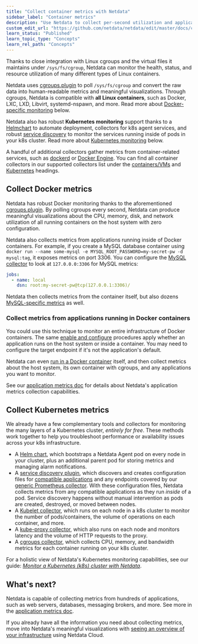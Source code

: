 ```yaml
---
title: "Collect container metrics with Netdata"
sidebar_label: "Container metrics"
description: "Use Netdata to collect per-second utilization and application-level metrics from Linux/Docker containers and Kubernetes clusters."
custom_edit_url: "https://github.com/netdata/netdata/edit/master/docs/collect/container-metrics.md"
learn_status: "Published"
learn_topic_type: "Concepts"
learn_rel_path: "Concepts"
---
```



Thanks to close integration with Linux cgroups and the virtual files it maintains under `/sys/fs/cgroup`, Netdata can
monitor the health, status, and resource utilization of many different types of Linux containers.

Netdata uses [cgroups.plugin](/collectors/cgroups.plugin/README.md) to poll `/sys/fs/cgroup` and convert the raw data
into human-readable metrics and meaningful visualizations. Through cgroups, Netdata is compatible with **all Linux
containers**, such as Docker, LXC, LXD, Libvirt, systemd-nspawn, and more. Read more about [Docker-specific
monitoring](#collect-docker-metrics) below.

Netdata also has robust **Kubernetes monitoring** support thanks to a
[Helmchart](/packaging/installer/methods/kubernetes.md) to automate deployment, collectors for k8s agent services, and
robust [service discovery](https://github.com/netdata/agent-service-discovery/#service-discovery) to monitor the
services running inside of pods in your k8s cluster. Read more about [Kubernetes
monitoring](#collect-kubernetes-metrics) below.

A handful of additional collectors gather metrics from container-related services, such as
[dockerd](https://learn.netdata.cloud/docs/agent/collectors/go.d.plugin/modules/docker/) or [Docker
Engine](https://learn.netdata.cloud/docs/agent/collectors/go.d.plugin/modules/docker_engine/). You can find all
container collectors in our supported collectors list under the
[containers/VMs](/collectors/COLLECTORS.md#containers-and-vms) and
[Kubernetes](/collectors/COLLECTORS.md#containers-and-vms) headings.

## Collect Docker metrics

Netdata has robust Docker monitoring thanks to the aforementioned
[cgroups.plugin](/collectors/cgroups.plugin/README.md). By polling cgroups every second, Netdata can produce meaningful
visualizations about the CPU, memory, disk, and network utilization of all running containers on the host system with
zero configuration.

Netdata also collects metrics from applications running inside of Docker containers. For example, if you create a MySQL
database container using `docker run --name some-mysql -e MYSQL_ROOT_PASSWORD=my-secret-pw -d mysql:tag`, it exposes
metrics on port 3306. You can configure the [MySQL
collector](https://learn.netdata.cloud/docs/agent/collectors/go.d.plugin/modules/mysql) to look at `127.0.0.0:3306` for
MySQL metrics:

```yml
jobs:
  - name: local
    dsn: root:my-secret-pw@tcp(127.0.0.1:3306)/
```

Netdata then collects metrics from the container itself, but also dozens [MySQL-specific
metrics](https://learn.netdata.cloud/docs/agent/collectors/go.d.plugin/modules/mysql#charts) as well.

### Collect metrics from applications running in Docker containers

You could use this technique to monitor an entire infrastructure of Docker containers. The same [enable and
configure](/docs/collect/enable-configure.md) procedures apply whether an application runs on the host system or inside
a container. You may need to configure the target endpoint if it's not the application's default.

Netdata can even [run in a Docker container](/packaging/docker/README.md) itself, and then collect metrics about the
host system, its own container with cgroups, and any applications you want to monitor.

See our [application metrics doc](/docs/collect/application-metrics.md) for details about Netdata's application metrics
collection capabilities.

## Collect Kubernetes metrics

We already have a few complementary tools and collectors for monitoring the many layers of a Kubernetes cluster,
_entirely for free_. These methods work together to help you troubleshoot performance or availability issues across
your k8s infrastructure.

-   A [Helm chart](https://github.com/netdata/helmchart), which bootstraps a Netdata Agent pod on every node in your
    cluster, plus an additional parent pod for storing metrics and managing alarm notifications.
-   A [service discovery plugin](https://github.com/netdata/agent-service-discovery), which discovers and creates
    configuration files for [compatible
    applications](https://github.com/netdata/helmchart#service-discovery-and-supported-services) and any endpoints
    covered by our [generic Prometheus
    collector](https://learn.netdata.cloud/docs/agent/collectors/go.d.plugin/modules/prometheus). With these
    configuration files, Netdata collects metrics from any compatible applications as they run _inside_ of a pod.
    Service discovery happens without manual intervention as pods are created, destroyed, or moved between nodes. 
-   A [Kubelet collector](https://learn.netdata.cloud/docs/agent/collectors/go.d.plugin/modules/k8s_kubelet), which runs
    on each node in a k8s cluster to monitor the number of pods/containers, the volume of operations on each container,
    and more.
-   A [kube-proxy collector](https://learn.netdata.cloud/docs/agent/collectors/go.d.plugin/modules/k8s_kubeproxy), which
    also runs on each node and monitors latency and the volume of HTTP requests to the proxy.
-   A [cgroups collector](/collectors/cgroups.plugin/README.md), which collects CPU, memory, and bandwidth metrics for
    each container running on your k8s cluster.

For a holistic view of Netdata's Kubernetes monitoring capabilities, see our guide: [_Monitor a Kubernetes (k8s) cluster
with Netdata_](https://learn.netdata.cloud/guides/monitor/kubernetes-k8s-netdata).

## What's next?

Netdata is capable of collecting metrics from hundreds of applications, such as web servers, databases, messaging
brokers, and more. See more in the [application metrics doc](/docs/collect/application-metrics.md).

If you already have all the information you need about collecting metrics, move into Netdata's meaningful visualizations
with [seeing an overview of your infrastructure](/docs/visualize/overview-infrastructure.md) using Netdata Cloud.


